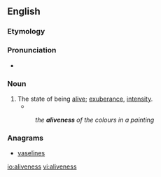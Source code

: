 ==English==

===Etymology===
{{suffix|alive|ness}}

===Pronunciation===
* {{a|US}} {{IPA|/əˈlaɪvnəs/}}

===Noun===
{{en-noun|-}}

# The state of being [[alive]]; [[exuberance]], [[intensity]].
#* {{quote-book|year=1917|author=Winston Churchill|title=The Dwelling-Place of Light|passage=... she's such a perplexing mixture of old New England and modernity, of a fatalism, and an '''aliveness''' that fairly vibrates.}}
#: ''the '''aliveness''' of the colours in a painting''

===Anagrams===
* [[vaselines#English|vaselines]]

[[io:aliveness]]
[[vi:aliveness]]